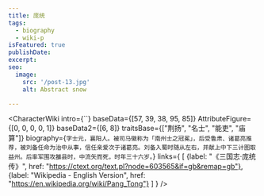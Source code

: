 ```yaml
---
title: 庞统
tags:
  - biography
  - wiki-p
isFeatured: true
publishDate:
excerpt:
seo:
  image:
    src: '/post-13.jpg'
    alt: Abstract snow

---
```



<CharacterWiki
  intro={``}
  baseData={[57, 39, 38, 95, 85]}
  AttributeFigure={[0, 0, 0, 0, 1]}
  baseData2={[6, 8]}
  traitsBase={["荆扬", "名士", "能吏", "庙算"]}
  biography={`字士元，襄阳人。被司马徽称为「南州士之冠冕」，后受鲁肃、诸葛亮推荐，被刘备任命为治中从事，信任亲爱次于诸葛亮。刘备入蜀时随从左右，并献上中下三计图取益州。后率军围攻雒县时，中流矢而死，时年三十六岁。`}
  links={
    [
      {label: "《三国志·庞统传》", href: "https://ctext.org/text.pl?node=603565&if=gb&remap=gb"},
      {label: "Wikipedia - English Version", href: "https://en.wikipedia.org/wiki/Pang_Tong"}
    ]
  }
/>
